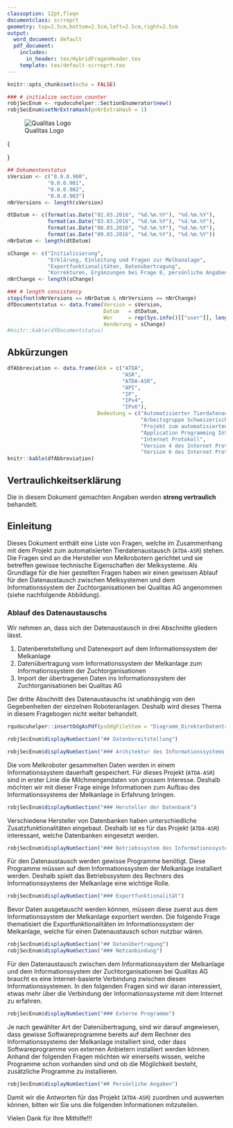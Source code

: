 ---
classoption: 12pt,fleqn
documentclass: scrreprt
geometry: top=2.5cm,bottom=2.5cm,left=2.5cm,right=2.5cm
output:
  word_document: default
  pdf_document:
    includes:
      in_header: tex/HybridFragenHeader.tex
    template: tex/default-scrreprt.tex
---

\thispagestyle{empty}

```{r setup, include=FALSE}
knitr::opts_chunk$set(echo = FALSE)

### # initialize section counter
robjSecEnum <- rqudocuhelper::SectionEnumerator$new()
robjSecEnum$setNrExtraHash(pnNrExtraHash = 1)
```

![Qualitas Logo](png/QualitasLogo.png)

\fcolorbox{black}{white}{
	\parbox[t]{1.0\linewidth}{
		\centering \fontsize{12pt}{20pt}\selectfont % 
		\vspace*{0.5cm} % 

		\hfill Fragebogen

		\vspace*{0.5cm} 
	}
}

\vspace*{0.5cm}

\fcolorbox{black}{white}{
	\parbox[t]{1.0\linewidth}{
		\centering \fontsize{25pt}{40pt}\selectfont %
		\vspace*{0.7cm}
    Fragen an Melkroboterhersteller   \\
    betreffend des                    \\
    Automatisierten Tierdatenaustauschs \\

		\vspace*{0.7cm}
	}
}

\vspace*{1cm}

\begin{center}
\includegraphics[width=0.5\textwidth]{png/Pedigree.png}
\end{center}

\vspace{5ex}
{\centering \small
\hfill
\begin{tabular}{l}
Peter von Rohr                      \\
FB EDV, Qualitas AG                 \\
Chamerstrasse 56, 6300 Zug          \\
\verb+http://www.qualitasag.ch+     \\
\verb+peter.vonrohr@qualitasag.ch+  
\end{tabular}
}

\pagebreak


```{r DocumentStatus, results='asis'}
## Dokumentenstatus
sVersion <- c("0.0.0.900",
             "0.0.0.901",
             "0.0.0.902",
             "0.0.0.903")
nNrVersions <- length(sVersion)

dtDatum <- c(format(as.Date("02.03.2016", "%d.%m.%Y"), "%d.%m.%Y"),
             format(as.Date("03.03.2016", "%d.%m.%Y"), "%d.%m.%Y"),
             format(as.Date("08.03.2016", "%d.%m.%Y"), "%d.%m.%Y"),
             format(as.Date("09.03.2016", "%d.%m.%Y"), "%d.%m.%Y"))
nNrDatum <- length(dtDatum)

sChange <- c("Initialisierung",
             "Erklärung, Einleitung und Fragen zur Melkanalage",
             "Exportfunktionalitäten, Datenübertragung",
             "Korrekturen, Ergänzungen bei Frage 8, persönliche Angaben")
nNrChange <- length(sChange)

### # length consistency
stopifnot(nNrVersions == nNrDatum & nNrVersions == nNrChange)
dfDocumentstatus <- data.frame(Version = sVersion,
                               Datum   = dtDatum,
                               Wer     = rep(Sys.info()[["user"]], length(sVersion)),
                               Aenderung = sChange)
#knitr::kable(dfDocumentstatus)
```


## Abkürzungen
```{r Abkuerzungen, results='asis'}
dfAbbreviation <- data.frame(Abk = c("ATDA",
                                     "ASR",
                                     "ATDA-ASR",
                                     "API",
                                     "IP",
                                     "IPv4",
                                     "IPv6"),
                             Bedeutung = c("Automatisierter Tierdatenaustausch",
                                           "Arbeitsgruppe Schweizerischer Rinderzüchter",
                                           "Projekt zum automatisierten Tierdatenaustausch der ASR",
                                           "Application Programming Interface",
                                           "Internet Protokoll",
                                           "Version 4 des Internet Protokolls",
                                           "Version 6 des Internet Protokolls"))
knitr::kable(dfAbbreviation)
```


\pagebreak

## Vertraulichkeitserklärung
Die in diesem Dokument gemachten Angaben werden __streng vertraulich__ behandelt.


## Einleitung
Dieses Dokument enthält eine Liste von Fragen, welche im Zusammenhang mit dem Projekt zum automatisierten 
Tierdatenaustausch (`ATDA-ASR`) stehen. Die Fragen sind an die Hersteller von Melkrobotern gerichtet und 
sie betreffen gewisse technische Eigenschaften der Melksysteme. Als Grundlage für die hier gestellten Fragen 
haben wir einen gewissen Ablauf für den Datenaustausch zwischen Melksystemen und dem Informationssystem 
der Zuchtorganisationen bei Qualitas AG angenommen (siehe nachfolgende Abbildung). 


### Ablauf des Datenaustauschs
Wir nehmen an, dass sich der Datenaustausch in drei Abschnitte gliedern lässt.

1. Datenbereitstellung und Datenexport auf dem Informationssystem der Melkanlage
2. Datenübertragung vom Informationssystem der Melkanlage zum Informationssystem der Zuchtorganisationen
3. Import der übertragenen Daten ins Informationssystem der Zuchtorganisationen bei Qualitas AG

Der dritte Abschnitt des Datenaustauschs ist unabhängig von den Gegebenheiten der einzelnen Roboteranlagen. Deshalb wird dieses Thema in diesem Fragebogen nicht weiter behandelt.


```{r DiagrammDirekterDatentransfer, results='asis'}
rqudocuhelper::insertOdgAsPdf(psOdgFileStem = "Diagramm_DirekterDatentransfer")
```


\pagebreak

\vspace{1ex}
```{r DatenbereitstellungSection, results='asis'}
robjSecEnum$displayNumSection("## Datenbereitstellung")
```

\vspace{1ex}
```{r ArchitekturSection, results='asis'}
robjSecEnum$displayNumSection("### Architektur des Informationssystems der Melkanlage")
```
Die vom Melkroboter gesammelten Daten werden in einem Informationssystem dauerhaft gespeichert. Für dieses Projekt (`ATDA-ASR`) sind in erster Linie die Milchmengendaten von grossem Interesse. Deshalb möchten wir mit dieser Frage einige Informationen zum Aufbau des Informationssystems der Melkanlage in Erfahrung bringen. 

\question{\textbf{Frage 1: Wie sieht die Architektur des Informationssystems der Melkanlage aus?}}

\begin{longanswersC}
\item Es ist eine Datenbank \\ (Bitte weiter mit Frage 2)\vspace{0.1cm}
\item Es besteht aus Dateien und Verzeichnissen \\ (Bitte weiter mit Frage 3)\vspace{0.1cm}
\item Es handelt sich um eine andere Architektur \\ (Bitte weiter mit Frage 3)\vspace{0.1cm}
\\ Welche?\linetext{}
\end{longanswersC}

\line

\vspace{1ex}
```{r HerstellerDbSection, results='asis'}
robjSecEnum$displayNumSection("### Hersteller der Datenbank")
```
Verschiedene Hersteller von Datenbanken haben unterschiedliche Zusatzfunktionalitäten eingebaut. Deshalb ist es für das Projekt (`ATDA-ASR`) interessant, welche Datenbanken eingesetzt werden.

\begin{coloredfilter}
\question{\textbf{Frage 2: Von welchem Hersteller stammt die eingesetzte Datenbank?}}

\begin{longanswersC}
\item Microsoft SQL \vspace{0.1cm}
\item Oracle \vspace{0.1cm}
\item MySQL \vspace{0.1cm}
\item Informix \vspace{0.1cm}
\item ein anderer Hersteller \vspace{0.1cm}
\\ Welcher? \linetext{}
\end{longanswersC}

\end{coloredfilter}

\pagebreak

```{r OsAmsSection, results='asis'}
robjSecEnum$displayNumSection("### Betriebssystem des Informationssystems der Melkanlage")
```
Für den Datenaustausch werden gewisse Programme benötigt. Diese Programme müssen auf dem Informationssystem der Melkanlage installiert werden. Deshalb spielt das Betriebssystem des Rechners des Informationssystems der Melkanlage eine wichtige Rolle. 

\question{\textbf{Frage 3: Welches Betriebssystem wird auf dem Rechner des Informationssystems der Melkanlage eingesetzt?}}


\begin{longanswersC}
\item Microsoft Windows 7 \vspace{0.1cm}
\item Microsoft Windows 8 (8.1) \vspace{0.1cm}
\item Microsoft Windows 10 \vspace{0.1cm}
\item Mac OS X \vspace{0.1cm}
\item Linux \vspace{0.1cm}
\item ein anderes Betriebssystem \vspace{0.1cm}
\\ Welches? \linetext{}
\end{longanswersC}

\line

```{r ExportFuncSection, results='asis'}
robjSecEnum$displayNumSection("### Exportfunktionalität")
```
Bevor Daten ausgetauscht werden können, müssen diese zuerst aus dem Informationssystem der Melkanlage exportiert werden. Die folgende Frage thematisiert die Exportfunktionalitäten im Informationssystem der Melkanlage, welche für einen Datenaustausch schon nutzbar wären.

\question{\textbf{Frage 4: Welcher Typ von Exportfunktionalität existiert im  Informationssystem der Melkanlage?}}

\begin{longanswersC}
\item Daten können in Dateien exportiert werden \vspace{0.1cm}
\item Daten können per Datenschnittstelle (API) exportiert werden \vspace{0.1cm}
\item Die Milchmenge einer Kuh zu einem bestimmten Zeitpunkt kann exportiert werden \vspace{0.1cm}
\item Milchmengen von mehreren Kühen über eine gewisse Zeitdauer können exportiert werden \vspace{0.1cm}
\end{longanswersC}

\pagebreak

\vspace{1ex}
```{r DatenUebertragungSection, results='asis'}
robjSecEnum$displayNumSection("## Datenübertragung")
robjSecEnum$displayNumSection("### Netzanbindung")
```
Für den Datenaustausch zwischen dem Informationssystem der Melkanlage und dem Informationssystem der Zuchtorganisationen bei Qualitas AG braucht es eine Internet-basierte Verbindung zwischen diesen Informationssystemen. In den folgenden Fragen sind wir daran interessiert, etwas mehr über die Verbindung der Informationssysteme mit dem Internet zu erfahren.

\question{\textbf{Frage 5: Wie sieht die Verbindung des Informationssystems der Melkanlage mit dem Internet aus?}}

\begin{longanswersC}
\item Informationssystem der Melkanlage hat eine öffentliche IP-Adresse
  \\ (d.h. die IP-Adresse beginnt weder mit 10. noch mit 172. noch mit 192.) \vspace{0.1cm}
\item Informationssystem der Melkanlage ist via eine Firewall oder einen Router an das Internet angeschlossen 
  \\ (d.h. die IP-Adresse beginnt mit 10. oder mit 172. oder mit 192.) \vspace{0.1cm}
\item Eine andere Art der Verbindung
  \\ Welche? \linetext{}
\end{longanswersC}

\line

\question{\textbf{Frage 6: Welcher Version des IP-Protokolls wird verwendet?}}

\begin{longanswersC}
\item Version IPv4 (Normalfall)\vspace{0.1cm}
\item Version IPv6\vspace{0.1cm}
\item Sowohl IPv4 als auch IPv6
\end{longanswersC}


\pagebreak

```{r ExterneProgramme, results='asis'}
robjSecEnum$displayNumSection("### Externe Programme")
```
Je nach gewählter Art der Datenübertragung, sind wir darauf angewiesen, dass gewisse Softwareprogramme bereits auf dem Rechner des Informationssystems der Melkanlage installiert sind, oder dass Softwareprogramme von externen Anbietern installiert werden können. Anhand der folgenden Fragen möchten wir einerseits wissen, welche Programme schon vorhanden sind und ob die Möglichkeit besteht, zusätzliche Programme zu installieren.

\question{\textbf{Frage 7: Besteht die Möglichkeit auf dem Rechner des Informationssystems der Melkanlage zusätzliche Programme zu installieren?}}

\begin{longanswersC}
\item Ja, ohne Einschränkungen \vspace{0.1cm}
\item Ja, nur eine beschränkte Auswahl von Programmen
  \\ Welche? \linetext{} \vspace{0.1cm}
\item Ja, nur von einer beschränkten Auswahl an Herstellern
  \\ Welche? \linetext{}\vspace{0.1cm}
\item Ja, nur durch Techniker der Melkanlagenhersteller\vspace{0.1cm}
\item Nein
\end{longanswersC}

\line

\question{\textbf{Frage 8: Welche Programme sind auf dem Rechner des Informationssystems der Melkanlage, abgesehen vom Betriebssystem und allen Programmen für die Melkanlage, schon installiert?}}

\begin{longanswersC}
\item Java älter als Version 1.6\vspace{0.1cm}
\item Java Version 1.6\vspace{0.1cm}
\item Java Version 1.7\vspace{0.1cm}
\item Java Version 1.8\vspace{0.1cm}
\item Weitere Programme\vspace{0.1cm}
  \\ Welche? \linetext{}
\end{longanswersC}

\line\vspace{0.1cm}

\line\vspace{0.1cm}

\line\vspace{0.1cm}

\pagebreak

\vspace{1ex}
```{r WeitereAngabenSection, results='asis'}
robjSecEnum$displayNumSection("## Persönliche Angaben")
```
Damit wir die Antworten für das Projekt (`ATDA-ASR`) zuordnen und auswerten können, bitten wir Sie uns die folgenden  Informationen mitzuteilen.

\question{\textbf{Frage 9: Wie lauten folgende Angaben?}}

\begin{tabular}{|m{3cm}|m{8cm}|}
\hline
Name    &  \\[10pt]
\hline
Vorname &  \\[10pt]
\hline
Firma   &  \\[10pt]
\hline
Ort     &  \\[10pt]
\hline
Datum   &  \\[10pt]
\hline
\end{tabular}


\vspace*{10ex}

\line

\vspace*{20ex}

\centering \huge Vielen Dank für Ihre Mithilfe!!!
